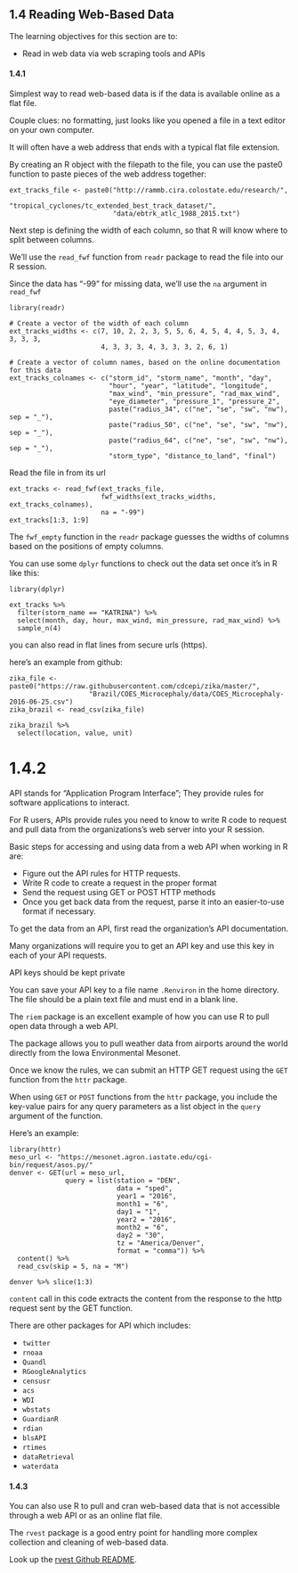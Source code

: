 ## 1.4 Reading Web-Based Data

The learning objectives for this section are to:

-   Read in web data via web scraping tools and APIs

#### 1.4.1

Simplest way to read web-based data is if the data is available online as a flat file.

Couple clues: no formatting, just looks like you opened a file in a text editor on your own computer.

It will often have a web address that ends with a typical flat file extension.

By creating an R object with the filepath to the file, you can use the paste0 function to paste pieces of the web address together:

```         
ext_tracks_file <- paste0("http://rammb.cira.colostate.edu/research/",
                          "tropical_cyclones/tc_extended_best_track_dataset/",
                          "data/ebtrk_atlc_1988_2015.txt")
```

Next step is defining the width of each column, so that R will know where to split between columns.

We'll use the `read_fwf` function from `readr` package to read the file into our R session.

Since the data has "-99" for missing data, we'll use the `na` argument in `read_fwf`

```         
library(readr)

# Create a vector of the width of each column
ext_tracks_widths <- c(7, 10, 2, 2, 3, 5, 5, 6, 4, 5, 4, 4, 5, 3, 4, 3, 3, 3,
                       4, 3, 3, 3, 4, 3, 3, 3, 2, 6, 1)

# Create a vector of column names, based on the online documentation for this data
ext_tracks_colnames <- c("storm_id", "storm_name", "month", "day",
                         "hour", "year", "latitude", "longitude",
                         "max_wind", "min_pressure", "rad_max_wind",
                         "eye_diameter", "pressure_1", "pressure_2",
                         paste("radius_34", c("ne", "se", "sw", "nw"), sep = "_"),
                         paste("radius_50", c("ne", "se", "sw", "nw"), sep = "_"),
                         paste("radius_64", c("ne", "se", "sw", "nw"), sep = "_"),
                         "storm_type", "distance_to_land", "final")
```

Read the file in from its url

```         
ext_tracks <- read_fwf(ext_tracks_file, 
                       fwf_widths(ext_tracks_widths, ext_tracks_colnames),
                       na = "-99")
ext_tracks[1:3, 1:9]
```

The `fwf_empty` function in the `readr` package guesses the widths of columns based on the positions of empty columns.

You can use some `dplyr` functions to check out the data set once it's in R like this:

```         
library(dplyr)

ext_tracks %>%
  filter(storm_name == "KATRINA") %>%
  select(month, day, hour, max_wind, min_pressure, rad_max_wind) %>%
  sample_n(4)
```

you can also read in flat lines from secure urls (https).

here's an example from github:

```         
zika_file <- paste0("https://raw.githubusercontent.com/cdcepi/zika/master/",
                    "Brazil/COES_Microcephaly/data/COES_Microcephaly-2016-06-25.csv")
zika_brazil <- read_csv(zika_file)

zika_brazil %>%
  select(location, value, unit)
```

# 1.4.2

API stands for "Application Program Interface"; They provide rules for software applications to interact.

For R users, APIs provide rules you need to know to write R code to request and pull data from the organizations's web server into your R session.

Basic steps for accessing and using data from a web API when working in R are:

-   Figure out the API rules for HTTP requests.
-   Write R code to create a request in the proper format
-   Send the request using GET or POST HTTP methods
-   Once you get back data from the request, parse it into an easier-to-use format if necessary.

To get the data from an API, first read the organization's API documentation.

Many organizations will require you to get an API key and use this key in each of your API requests.

API keys should be kept private

You can save your API key to a file name `.Renviron` in the home directory. The file should be a plain text file and must end in a blank line.

The `riem` package is an excellent example of how you can use R to pull open data through a web API.

The package allows you to pull weather data from airports around the world directly from the Iowa Environmental Mesonet.

Once we know the rules, we can submit an HTTP GET request using the `GET` function from the `httr` package.

When using `GET` or `POST` functions from the `httr` package, you include the key-value pairs for any query parameters as a list object in the `query` argument of the function.

Here's an example:

```         
library(httr)
meso_url <- "https://mesonet.agron.iastate.edu/cgi-bin/request/asos.py/"
denver <- GET(url = meso_url,
              query = list(station = "DEN",
                           data = "sped",
                           year1 = "2016",
                           month1 = "6",
                           day1 = "1",
                           year2 = "2016",
                           month2 = "6",
                           day2 = "30",
                           tz = "America/Denver",
                           format = "comma")) %>%
  content() %>% 
  read_csv(skip = 5, na = "M") 

denver %>% slice(1:3)
```

`content` call in this code extracts the content from the response to the http request sent by the GET function.

There are other packages for API which includes:

-   `twitter`
-   `rnoaa`
-   `Quandl`
-   `RGoogleAnalytics`
-   `censusr`
-   `acs`
-   `WDI`
-   `wbstats`
-   `GuardianR`
-   `rdian`
-   `blsAPI`
-   `rtimes`
-   `dataRetrieval`
-   `waterdata`

#### 1.4.3

You can also use R to pull and cran web-based data that is not accessible through a web API or as an online flat file.

The `rvest` package is a good entry point for handling more complex collection and cleaning of web-based data.

Look up the [rvest Github README](https://github.com/tidyverse/rvest).
